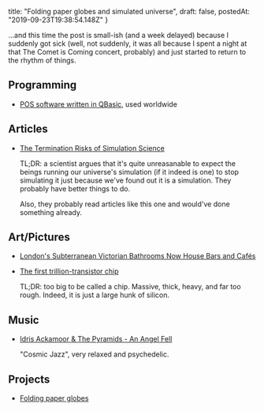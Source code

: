   title: "Folding paper globes and simulated universe",
  draft: false,
  postedAt: "2019-09-23T19:38:54.148Z"
}

...and this time the post is small-ish (and a week delayed) because I suddenly got sick (well, not suddenly, it was all because I spent a night at that The Comet is Coming concert, probably) and just started to return to the rhythm of things.

## Programming

- [POS software written in QBasic](http://keyhut.com/pos.htm), used worldwide

## Articles

- [The Termination Risks of Simulation Science](https://static1.squarespace.com/static/56d45b30f699bb6f0beeaf5a/t/5d414831771f1c00012a3a0f/1564559413369/Termination+Risks+Submission.pdf)

  TL;DR: a scientist argues that it's quite unreasanable to expect the beings running our universe's simulation (if it indeed is one) to stop simulating it just because we've found out it is a simulation.
  They probably have better things to do.

  Also, they probably read articles like this one and would've done something already.

## Art/Pictures

- [London's Subterranean Victorian Bathrooms Now House Bars and Cafés](https://www.atlasobscura.com/articles/unusual-london-bars)

- [The first trillion-transistor chip](https://www.sigarch.org/the-first-trillion-transistor-chip-a-new-design-space/)

  TL;DR: too big to be called a chip. Massive, thick, heavy, and far too rough. Indeed, it is just a large hunk of silicon.

## Music

- [Idris Ackamoor & The Pyramids - An Angel Fell](https://idrisackamoorandthepyramids.bandcamp.com/)

  "Cosmic Jazz", very relaxed and psychedelic.

## Projects

- [Folding paper globes](https://mapscaping.com/pages/folding-paper-globes)

